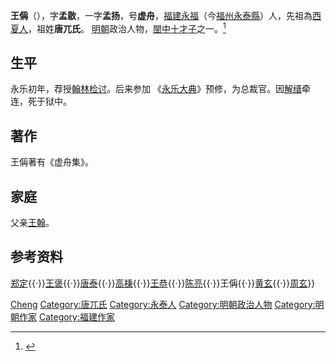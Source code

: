 {{Otheruses|other=名为王偁的其他人物|王稱}}
{{Otheruses|other=名为王孟扬的其他人物|王孟扬}}
{{Otheruses|other=名为王虚舟的其他人物|王虚舟}}

'''王偁'''（{{bd|1370年||1415年|}}），字'''孟敭'''，一字'''孟扬'''，号'''虚舟'''，[[福建|福建]][[永福|永福]]（今[[福州|福州]][[永泰縣|永泰縣]]）人，先祖為[[西夏人|西夏人]]，祖姓'''唐兀氏'''。 [[明朝|明朝]]政治人物，[[閩中十才子|閩中十才子]]之一。<ref>{{Cite book|title=中国文学大辞典|author=钱仲联, 傅璇琮, 王运熙等总主编|publisher=上海辞书出版社|year=1997|isbn=|location=上海|pages=}}</ref>

== 生平 ==
永乐初年，荐授[[翰林|翰林]][[检讨|检讨]]。后来参加 《[[永乐大典|永乐大典]]》预修，为总裁官。因[[解缙|解缙]]牵连，死于狱中。

== 著作 ==
王偁著有《虚舟集》。

== 家庭 ==
父亲[[王翰_(元朝)|王翰]]。

== 参考资料 ==
{{reflist}}

{{并称|[[闽中十才子|闽中十才子]]|[[林鴻|林鴻]]{{·}}[[郑定|郑定]]{{·}}[[王褒_(明朝)|王褒]]{{·}}[[唐泰|唐泰]]{{·}}[[高棅|高棅]]{{·}}[[王恭_(明朝)|王恭]]{{·}}[[陳亮_(閩中十才子)|陈亮]]{{·}}王偁{{·}}[[黄玄|黄玄]]{{·}}[[周玄|周玄]]}}

{{Authority control}}

{{DEFAULTSORT:Wang王}}
[[Category:王姓|Cheng]]
[[Category:唐兀氏|Category:唐兀氏]]
[[Category:永泰人|Category:永泰人]]
[[Category:明朝政治人物|Category:明朝政治人物]]
[[Category:明朝作家|Category:明朝作家]]
[[Category:福建作家|Category:福建作家]]